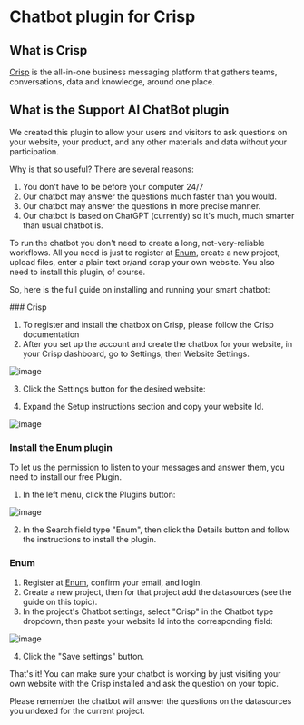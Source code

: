 
# Chatbot plugin for Crisp 

## What is Crisp

[Crisp](https://crisp.chat) is the all-in-one business messaging platform that gathers teams, conversations, data and knowledge, around one place.

## What is the Support AI ChatBot plugin

We created this plugin to allow your users and visitors to ask questions on your website, your product, and any other materials and data without your participation.

Why is that so useful? There are several reasons:

1. You don't have to be before your computer 24/7
2. Our chatbot may answer the questions much faster than you would.
3. Our chatbot may answer the questions in more precise manner.
4. Our chatbot is based on ChatGPT (currently) so it's much, much smarter than usual chatbot is.

To run the chatbot you don't need to create a long, not-very-reliable workflows. All you need is just to register at [Enum](https://enumhq.com), create a new project, upload files, enter a plain text or/and scrap your own website. You also need to install this plugin, of course.

So, here is the full guide on installing and running your smart chatbot:

<Steps>
### Crisp
  
  1. To register and install the chatbox on Crisp, please follow the Crisp documentation
  2. After you set up the account and create the chatbox for your website, in your Crisp dashboard, go to Settings, then Website Settings.
  
![image](https://github.com/StubbornDeer/enum-docs-nextra/assets/91156314/7da9ac55-bace-480b-b95b-8b47268fd955)

  
  3. Click the Settings button for the desired website:
  
  4. Expand the Setup instructions section and copy your website Id.
  
  ![image](https://github.com/StubbornDeer/enum-docs-nextra/assets/91156314/3cb07e99-e15e-4488-bae1-5d195303d296)

  
### Install the Enum plugin
  
  To let us the permission to listen to your messages and answer them, you need to install our free Plugin.
  1. In the left menu, click the Plugins button:
  
  ![image](https://github.com/StubbornDeer/enum-docs-nextra/assets/91156314/a55746eb-c153-4107-83e0-bb6d782d0be9)


2. In the Search field type "Enum", then click the Details button and follow the instructions to install the plugin.
  
### Enum
  
1. Register at [Enum](https://enumhq.com), confirm your email, and login. 
2. Create a new project, then for that project add the datasources (see the guide on this topic).
  3. In the project's Chatbot settings, select "Crisp" in the Chatbot type dropdown, then paste your website Id into the corresponding field:
  
![image](https://github.com/StubbornDeer/enum-docs-nextra/assets/91156314/4d1b39c7-b0bf-4ea1-8c0d-538699e288b2)
  
  4. Click the "Save settings" button.
  
  That's it! You can make sure your chatbot is working by just visiting your own website with the Crisp installed and ask the question on your topic.
  
  <Callout>
  Please remember the chatbot will answer the questions on the datasources you undexed for the current project. 
  </Callout>
  
</Steps>